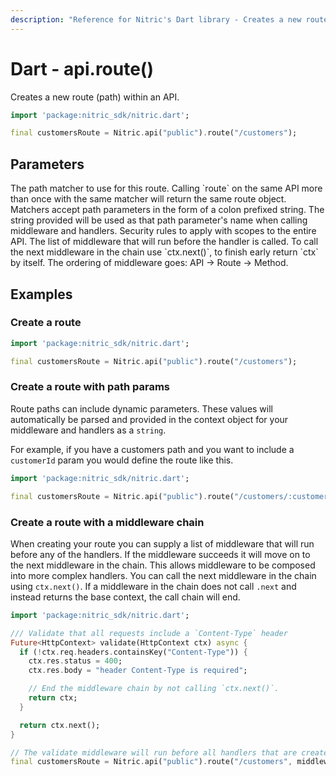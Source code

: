 ```yaml
---
description: "Reference for Nitric's Dart library - Creates a new route (path) within an API."
---
```


# Dart - api.route()

Creates a new route (path) within an API.

```dart
import 'package:nitric_sdk/nitric.dart';

final customersRoute = Nitric.api("public").route("/customers");
```

## Parameters

<Properties>
  <Property name="match" required type="String">
    The path matcher to use for this route. Calling `route` on the same API more
    than once with the same matcher will return the same route object. Matchers
    accept path parameters in the form of a colon prefixed string. The string
    provided will be used as that path parameter's name when calling middleware
    and handlers.
  </Property>
  <Property name="security" type="List<OidcOptions>">
    Security rules to apply with scopes to the entire API.
  </Property>
  <Property name="middlewares" type="List<HttpHandler>">
    The list of middleware that will run before the handler is called. To call
    the next middleware in the chain use `ctx.next()`, to finish early return
    `ctx` by itself. The ordering of middleware goes: API -> Route -> Method.
  </Property>
</Properties>

## Examples

### Create a route

```dart
import 'package:nitric_sdk/nitric.dart';

final customersRoute = Nitric.api("public").route("/customers");
```

### Create a route with path params

Route paths can include dynamic parameters. These values will automatically be parsed and provided in the context object for your middleware and handlers as a `string`.

For example, if you have a customers path and you want to include a `customerId` param you would define the route like this.

```dart
import 'package:nitric_sdk/nitric.dart';

final customersRoute = Nitric.api("public").route("/customers/:customerId");
```

### Create a route with a middleware chain

When creating your route you can supply a list of middleware that will run before any of the handlers. If the middleware succeeds it will move on to the next middleware in the chain. This allows middleware to be composed into more complex handlers. You can call the next middleware in the chain using `ctx.next()`. If a middleware in the chain does not call `.next` and instead returns the base context, the call chain will end.

```dart
import 'package:nitric_sdk/nitric.dart';

/// Validate that all requests include a `Content-Type` header
Future<HttpContext> validate(HttpContext ctx) async {
  if (!ctx.req.headers.containsKey("Content-Type")) {
    ctx.res.status = 400;
    ctx.res.body = "header Content-Type is required";

    // End the middleware chain by not calling `ctx.next()`.
    return ctx;
  }

  return ctx.next();
}

// The validate middleware will run before all handlers that are created using this route
final customersRoute = Nitric.api("public").route("/customers", middlewares: [validate]);
```
